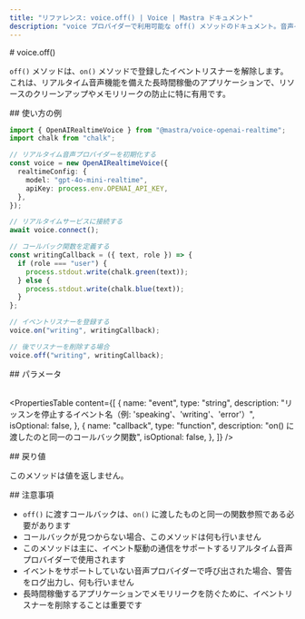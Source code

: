 ```yaml
---
title: "リファレンス: voice.off() | Voice | Mastra ドキュメント"
description: "voice プロバイダーで利用可能な off() メソッドのドキュメント。音声イベントのリスナーを解除します。"
---
```


<div id="voiceoff">
  # voice.off()
</div>

`off()` メソッドは、`on()` メソッドで登録したイベントリスナーを解除します。これは、リアルタイム音声機能を備えた長時間稼働のアプリケーションで、リソースのクリーンアップやメモリリークの防止に特に有用です。

<div id="usage-example">
  ## 使い方の例
</div>

```typescript
import { OpenAIRealtimeVoice } from "@mastra/voice-openai-realtime";
import chalk from "chalk";

// リアルタイム音声プロバイダーを初期化する
const voice = new OpenAIRealtimeVoice({
  realtimeConfig: {
    model: "gpt-4o-mini-realtime",
    apiKey: process.env.OPENAI_API_KEY,
  },
});

// リアルタイムサービスに接続する
await voice.connect();

// コールバック関数を定義する
const writingCallback = ({ text, role }) => {
  if (role === "user") {
    process.stdout.write(chalk.green(text));
  } else {
    process.stdout.write(chalk.blue(text));
  }
};

// イベントリスナーを登録する
voice.on("writing", writingCallback);

// 後でリスナーを削除する場合
voice.off("writing", writingCallback);
```


<div id="parameters">
  ## パラメータ
</div>

<br />

<PropertiesTable
  content={[
    {
      name: "event",
      type: "string",
      description:
        "リッスンを停止するイベント名（例: 'speaking'、'writing'、'error'）",
      isOptional: false,
    },
    {
      name: "callback",
      type: "function",
      description: "on() に渡したのと同一のコールバック関数",
      isOptional: false,
    },
  ]}
/>

<div id="return-value">
  ## 戻り値
</div>

このメソッドは値を返しません。

<div id="notes">
  ## 注意事項
</div>

- `off()` に渡すコールバックは、`on()` に渡したものと同一の関数参照である必要があります
- コールバックが見つからない場合、このメソッドは何も行いません
- このメソッドは主に、イベント駆動の通信をサポートするリアルタイム音声プロバイダーで使用されます
- イベントをサポートしていない音声プロバイダーで呼び出された場合、警告をログ出力し、何も行いません
- 長時間稼働するアプリケーションでメモリリークを防ぐために、イベントリスナーを削除することは重要です